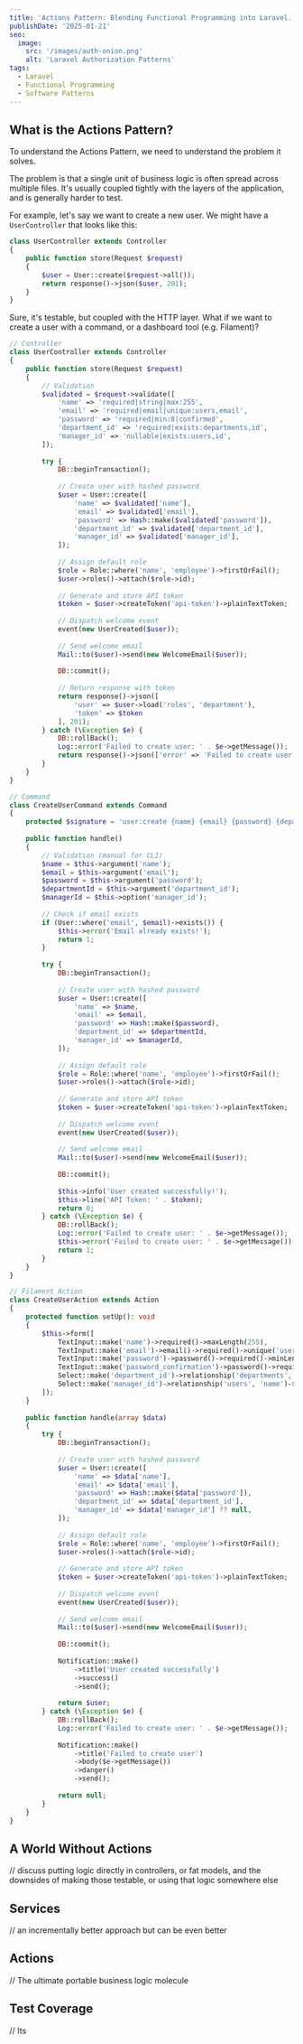 ```yaml
---
title: 'Actions Pattern: Blending Functional Programming into Laravel.'
publishDate: '2025-01-21'
seo:
  image:
    src: '/images/auth-onion.png'
    alt: 'Laravel Authorization Patterns'
tags:
  - Laravel
  - Functional Programming
  - Software Patterns
---
```


## What is the Actions Pattern?

To understand the Actions Pattern, we need to understand the problem it solves.

The problem is that a single unit of business logic is often spread across multiple files. It's usually coupled tightly with the layers of the application, and is generally harder to test.

For example, let's say we want to create a new user. We might have a `UserController` that looks like this:

```php
class UserController extends Controller
{
    public function store(Request $request)
    {
        $user = User::create($request->all());
        return response()->json($user, 201);
    }
}
```

Sure, it's testable, but coupled with the HTTP layer. What if we want to create a user with a command, or a dashboard tool (e.g. Filament)?

```php
// Controller
class UserController extends Controller
{
    public function store(Request $request)
    {
        // Validation
        $validated = $request->validate([
            'name' => 'required|string|max:255',
            'email' => 'required|email|unique:users,email',
            'password' => 'required|min:8|confirmed',
            'department_id' => 'required|exists:departments,id',
            'manager_id' => 'nullable|exists:users,id',
        ]);
        
        try {
            DB::beginTransaction();
            
            // Create user with hashed password
            $user = User::create([
                'name' => $validated['name'],
                'email' => $validated['email'],
                'password' => Hash::make($validated['password']),
                'department_id' => $validated['department_id'],
                'manager_id' => $validated['manager_id'],
            ]);
            
            // Assign default role
            $role = Role::where('name', 'employee')->firstOrFail();
            $user->roles()->attach($role->id);
            
            // Generate and store API token
            $token = $user->createToken('api-token')->plainTextToken;
            
            // Dispatch welcome event
            event(new UserCreated($user));
            
            // Send welcome email
            Mail::to($user)->send(new WelcomeEmail($user));
            
            DB::commit();
            
            // Return response with token
            return response()->json([
                'user' => $user->load('roles', 'department'),
                'token' => $token
            ], 201);
        } catch (\Exception $e) {
            DB::rollBack();
            Log::error('Failed to create user: ' . $e->getMessage());
            return response()->json(['error' => 'Failed to create user'], 500);
        }
    }
}

// Command
class CreateUserCommand extends Command
{
    protected $signature = 'user:create {name} {email} {password} {department_id} {--manager_id=}';
    
    public function handle()
    {
        // Validation (manual for CLI)
        $name = $this->argument('name');
        $email = $this->argument('email');
        $password = $this->argument('password');
        $departmentId = $this->argument('department_id');
        $managerId = $this->option('manager_id');
        
        // Check if email exists
        if (User::where('email', $email)->exists()) {
            $this->error('Email already exists!');
            return 1;
        }
        
        try {
            DB::beginTransaction();
            
            // Create user with hashed password
            $user = User::create([
                'name' => $name,
                'email' => $email,
                'password' => Hash::make($password),
                'department_id' => $departmentId,
                'manager_id' => $managerId,
            ]);
            
            // Assign default role
            $role = Role::where('name', 'employee')->firstOrFail();
            $user->roles()->attach($role->id);
            
            // Generate and store API token
            $token = $user->createToken('api-token')->plainTextToken;
            
            // Dispatch welcome event
            event(new UserCreated($user));
            
            // Send welcome email
            Mail::to($user)->send(new WelcomeEmail($user));
            
            DB::commit();
            
            $this->info('User created successfully!');
            $this->line('API Token: ' . $token);
            return 0;
        } catch (\Exception $e) {
            DB::rollBack();
            Log::error('Failed to create user: ' . $e->getMessage());
            $this->error('Failed to create user: ' . $e->getMessage());
            return 1;
        }
    }
}

// Filament Action
class CreateUserAction extends Action
{
    protected function setUp(): void
    {
        $this->form([
            TextInput::make('name')->required()->maxLength(255),
            TextInput::make('email')->email()->required()->unique('users', 'email'),
            TextInput::make('password')->password()->required()->minLength(8),
            TextInput::make('password_confirmation')->password()->required()->same('password'),
            Select::make('department_id')->relationship('departments', 'name')->required(),
            Select::make('manager_id')->relationship('users', 'name')->label('Manager'),
        ]);
    }
    
    public function handle(array $data)
    {
        try {
            DB::beginTransaction();
            
            // Create user with hashed password
            $user = User::create([
                'name' => $data['name'],
                'email' => $data['email'],
                'password' => Hash::make($data['password']),
                'department_id' => $data['department_id'],
                'manager_id' => $data['manager_id'] ?? null,
            ]);
            
            // Assign default role
            $role = Role::where('name', 'employee')->firstOrFail();
            $user->roles()->attach($role->id);
            
            // Generate and store API token
            $token = $user->createToken('api-token')->plainTextToken;
            
            // Dispatch welcome event
            event(new UserCreated($user));
            
            // Send welcome email
            Mail::to($user)->send(new WelcomeEmail($user));
            
            DB::commit();
            
            Notification::make()
                ->title('User created successfully')
                ->success()
                ->send();
                
            return $user;
        } catch (\Exception $e) {
            DB::rollBack();
            Log::error('Failed to create user: ' . $e->getMessage());
            
            Notification::make()
                ->title('Failed to create user')
                ->body($e->getMessage())
                ->danger()
                ->send();
                
            return null;
        }
    }
}
```

## A World Without Actions

// discuss putting logic directly in controllers, or fat models, and the downsides of making those testable, or using that logic somewhere else

## Services

// an incrementally better approach but can be even better

## Actions

// The ultimate portable business logic molecule

## Test Coverage

// Its 
